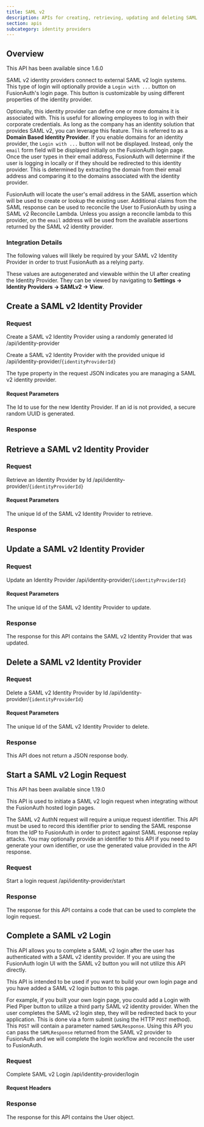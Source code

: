 ```yaml
---
title: SAML v2
description: APIs for creating, retrieving, updating and deleting SAML v2 identity providers
section: apis
subcategory: identity providers
---
```



## Overview

<Aside type="version">
This API has been available since 1.6.0
</Aside>

SAML v2 identity providers connect to external SAML v2 login systems. This type of login will optionally provide a `Login with ...` button on FusionAuth's login page. This button is customizable by using different properties of the identity provider.

Optionally, this identity provider can define one or more domains it is associated with. This is useful for allowing employees to log in with their corporate credentials. As long as the company has an identity solution that provides SAML v2, you can leverage this feature. This is referred to as a **Domain Based Identity Provider**. If you enable domains for an identity provider, the `Login with ...` button will not be displayed. Instead, only the `email` form field will be displayed initially on the FusionAuth login page. Once the user types in their email address, FusionAuth will determine if the user is logging in locally or if they should be redirected to this identity provider. This is determined by extracting the domain from their email address and comparing it to the domains associated with the identity provider.

FusionAuth will locate the user's email address in the SAML assertion which will be used to create or lookup the existing user. Additional claims from the SAML response can be used to reconcile the User to FusionAuth by using a SAML v2 Reconcile Lambda. Unless you assign a reconcile lambda to this provider, on the `email` address will be used from the available assertions returned by the SAML v2 identity provider.

### Integration Details

The following values will likely be required by your SAML v2 Identity Provider in order to trust FusionAuth as a relying party.

These values are autogenerated and viewable within the UI after creating the Identity Provider. They can be viewed by navigating to <strong>Settings -> Identity Providers -> SAMLv2 -> View</strong>.

<SamlConfigUrls />

## Create a SAML v2 Identity Provider

### Request

<APIAuthentication icon="lock">Create a SAML v2 Identity Provider using a randomly generated Id</APIAuthentication>
<APIURI method="POST">/api/identity-provider</APIURI>

<APIAuthentication icon="lock">Create a SAML v2 Identity Provider with the provided unique id</APIAuthentication>
<APIURI method="POST">/api/identity-provider/`{identityProviderId}`</APIURI>

The <InlineField>type</InlineField> property in the request JSON indicates you are managing a SAML v2 identity provider.

#### Request Parameters

<APIBlock>
  <APIField name="identityProviderId" type="UUID" optional defaults="secure random UUID">
    The Id to use for the new Identity Provider. If an id is not provided, a secure random UUID is generated.
  </APIField>
</APIBlock>

<Samlv2RequestBody idp_display_name={idp_display_name}
                   idp_since={idp_since}
                   idp_linking_strategy={idp_linking_strategy}
                   samlv2_idp_initiated={samlv2_idp_initiated} />

### Response

<StandardPostResponseCodes never_search_error />

<Samlv2ResponseBody idp_display_name={idp_display_name}
                    idp_since={idp_since}
                    idp_linking_strategy={idp_linking_strategy}
                    samlv2_idp_initiated={samlv2_idp_initiated}/>

## Retrieve a SAML v2 Identity Provider

### Request
<APIAuthentication icon="lock">Retrieve an Identity Provider by Id</APIAuthentication>
<APIURI method="GET">/api/identity-provider/`{identityProviderId}`</APIURI>

#### Request Parameters

<APIBlock>
  <APIField name="identityProviderId" type="UUID" required>
    The unique Id of the SAML v2 Identity Provider to retrieve.
  </APIField>
</APIBlock>

### Response

<StandardGetResponseCodes never_search_error />

<Samlv2ResponseBody idp_display_name={idp_display_name}
                    idp_since={idp_since}
                    idp_linking_strategy={idp_linking_strategy}
                    samlv2_idp_initiated={samlv2_idp_initiated}/>

## Update a SAML v2 Identity Provider

<GenericUpdateExplanationFragment capitalized_object_name="SAML v2 Identity Provider" />

### Request

<APIAuthentication icon="lock">Update an Identity Provider</APIAuthentication>
<APIURI method="PUT">/api/identity-provider/`{identityProviderId}`</APIURI>

<PatchSupport api_endpoint="/api/identity-provider/`{identityProviderId}`" />

#### Request Parameters

<APIBlock>
  <APIField name="identityProviderId" type="UUID" required>
    The unique Id of the SAML v2 Identity Provider to update.
  </APIField>
</APIBlock>

<Samlv2RequestBody idp_display_name={idp_display_name}
                   idp_since={idp_since}
                   idp_linking_strategy={idp_linking_strategy}
                   samlv2_idp_initiated={samlv2_idp_initiated} />

### Response

The response for this API contains the SAML v2 Identity Provider that was updated.

<StandardPutResponseCodes never_search_error />

<Samlv2ResponseBody idp_display_name={idp_display_name}
                    idp_since={idp_since}
                    idp_linking_strategy={idp_linking_strategy}
                    samlv2_idp_initiated={samlv2_idp_initiated}/>

## Delete a SAML v2 Identity Provider

### Request

<APIAuthentication icon="lock">Delete a SAML v2 Identity Provider by Id</APIAuthentication>
<APIURI method="DELETE">/api/identity-provider/`{identityProviderId}`</APIURI>

#### Request Parameters

<APIBlock>
  <APIField name="identityProviderId" type="UUID" required>
    The unique Id of the SAML v2 Identity Provider to delete.
  </APIField>
</APIBlock>

### Response

This API does not return a JSON response body.

<StandardDeleteResponseCodes never_search_error />

## Start a SAML v2 Login Request

<Aside type="version">
This API has been available since 1.19.0
</Aside>

This API is used to initiate a SAML v2 login request when integrating without the FusionAuth hosted login pages.

The SAML v2 AuthN request will require a unique request identifier. This API must be used to record this identifier prior to sending the SAML response from the IdP to FusionAuth in order to protect against SAML response replay attacks. You may optionally provide an identifier to this API if you need to generate your own identifier, or use the generated value provided in the API response.

### Request

<APIAuthentication icon="unlock">Start a login request</APIAuthentication>
<APIURI method="POST">/api/identity-provider/start</APIURI>

<IdentityProviderStartRequestBody idp_display_name={idp_display_name}
                                  idp_since={idp_since}
                                  idp_linking_strategy={idp_linking_strategy}/>

### Response

The response for this API contains a code that can be used to complete the login request.

<IdentityProviderStartResponseBody idp_display_name={idp_display_name}
                                   idp_since={idp_since}
                                   idp_linking_strategy={idp_linking_strategy}/>

## Complete a SAML v2 Login

This API allows you to complete a SAML v2 login after the user has authenticated with a SAML v2 identity provider. If you are using the FusionAuth login UI with the SAML v2 button you will not utilize this API directly.

This API is intended to be used if you want to build your own login page and you have added a SAML v2 login button to this page.

For example, if you built your own login page, you could add a Login with Pied Piper button to utilize a third party SAML v2 identity provider. When the user completes the SAML v2 login step, they will be redirected back to your application. This is done via a form submit (using the HTTP `POST` method). This `POST` will contain a parameter named `SAMLResponse`. Using this API you can pass the `SAMLResponse` returned from the SAML v2 provider to FusionAuth and we will complete the login workflow and reconcile the user to FusionAuth.

<SamlCompleteUserRegistration />

### Request

<APIAuthentication icon="unlock">Complete SAML v2 Login</APIAuthentication>
<APIURI method="POST">/api/identity-provider/login</APIURI>

#### Request Headers

<APIBlock>
  <XForwardedForHeader />
  <XFusionauthTenantIdHeaderScopedOperationRowOnly />
</APIBlock>

<IdentityProviderLoginRequestBody idp_display_name={idp_display_name}
                                  idp_since={idp_since}
                                  idp_linking_strategy={idp_linking_strategy}/>

### Response

The response for this API contains the User object.

<IdentityProviderLoginResponseBody idp_display_name={idp_display_name}
                                   idp_since={idp_since}
                                   idp_linking_strategy={idp_linking_strategy}/>

